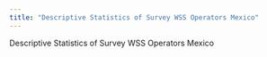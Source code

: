 ```yaml
---
title: "Descriptive Statistics of Survey WSS Operators Mexico"
---
```


Descriptive Statistics of Survey WSS Operators Mexico